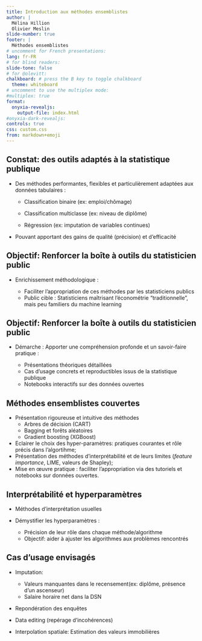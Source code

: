 ```yaml
---
title: Introduction aux méthodes ensemblistes
author: |
  Mélina Hillion
  Olivier Meslin
slide-number: true
footer: |
  Méthodes ensemblistes
# uncomment for French presentations:
lang: fr-FR
# for blind readers:
slide-tone: false
# for @olevitt:
chalkboard: # press the B key to toggle chalkboard
  theme: whiteboard
# uncomment to use the multiplex mode:
#multiplex: true
format: 
  onyxia-revealjs:
    output-file: index.html
#onyxia-dark-revealjs:
controls: true
css: custom.css
from: markdown+emoji
---
```


## Constat: des outils adaptés à la statistique publique {.smaller}

- Des méthodes performantes, flexibles et particulièrement adaptées aux données tabulaires :

  - Classification binaire (ex: emploi/chômage)
    
  - Classification multiclasse (ex: niveau de diplôme)
    
  - Régression (ex: imputation de variables continues)
  
- Pouvant apportant des gains de qualité (précision) et d’efficacité  


## Objectif: Renforcer la boîte à outils du statisticien public {.smaller} 

- Enrichissement méthodologique : 

  - Faciliter l'appropriation de ces méthodes par les statisticiens publics
  - Public cible : Statisticiens maîtrisant l'économétrie "traditionnelle", mais peu familiers du machine learning


## Objectif: Renforcer la boîte à outils du statisticien public {.smaller} 

- Démarche : Apporter une compréhension profonde et un savoir-faire pratique :

  - Présentations théoriques détaillées
  - Cas d'usage concrets et reproductibles issus de la statistique publique
  - Notebooks interactifs sur des données ouvertes

    
## Méthodes ensemblistes couvertes {.smaller}

- Présentation rigoureuse et intuitive des méthodes
  - Arbres de décision (CART)
  - Bagging et forêts aléatoires
  - Gradient boosting (XGBoost)
  
- Eclairer le choix des hyper-paramètres: pratiques courantes et rôle précis dans l'algortihme;
- Présentation des méthodes d'interprétabilité et de leurs limites (_feature importance_, LIME, valeurs de Shapley);
- Mise en œuvre pratique : faciliter l'appropriation via des tutoriels et notebooks sur données ouvertes.


## Interprétabilité et hyperparamètres

- Méthodes d'interprétation usuelles 

- Démystifier les hyperparamètres : 
  - Précision de leur rôle dans chaque méthode/algorithme
  - Objectif: aider à ajuster les algorithmes aux problèmes rencontrés
    

## Cas d'usage envisagés

- Imputation:
   - Valeurs manquantes dans le recensement(ex: diplôme, présence d'un ascenseur)
   - Salaire horaire net dans la DSN
   
- Repondération des enquêtes

- Data editing (repérage d'incohérences)

- Interpolation spatiale: Estimation des valeurs immobilières




